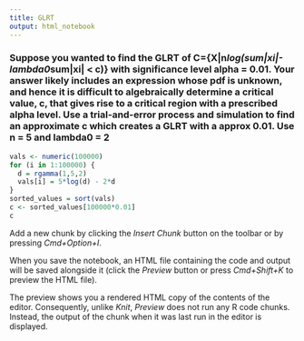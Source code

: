 ```yaml
---
title: GLRT
output: html_notebook
---
```

### Suppose you wanted to find the GLRT of C={X|n*log(sum|xi|-lambda0*sum|xi| < c)} with significance level alpha = 0.01. Your answer likely includes an expression whose pdf is unknown, and hence it is difficult to algebraically determine a critical value, c, that gives rise to a critical region with a prescribed alpha level. Use a trial-and-error process and simulation to find an approximate c which creates a GLRT with a approx 0.01. Use n = 5 and lambda0 = 2


```r
vals <- numeric(100000)
for (i in 1:100000) {
  d = rgamma(1,5,2)
  vals[i] = 5*log(d) - 2*d
}
sorted_values = sort(vals)
c <- sorted_values[100000*0.01]
c
```

Add a new chunk by clicking the *Insert Chunk* button on the toolbar or by pressing *Cmd+Option+I*.

When you save the notebook, an HTML file containing the code and output will be saved alongside it (click the *Preview* button or press *Cmd+Shift+K* to preview the HTML file). 

The preview shows you a rendered HTML copy of the contents of the editor. Consequently, unlike *Knit*, *Preview* does not run any R code chunks. Instead, the output of the chunk when it was last run in the editor is displayed.

